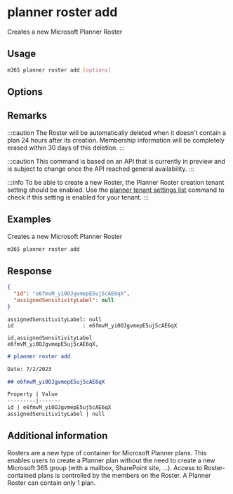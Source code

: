 
# planner roster add

Creates a new Microsoft Planner Roster

## Usage

```sh
m365 planner roster add [options]
```

## Options

<Global />

## Remarks

:::caution
The Roster will be automatically deleted when it doesn't contain a plan 24 hours after its creation. Membership information will be completely erased within 30 days of this deletion.
:::

:::caution
This command is based on an API that is currently in preview and is subject to change once the API reached general availability.
:::

:::info
To be able to create a new Roster, the Planner Roster creation tenant setting should be enabled. Use the [planner tenant settings list](../tenant/tenant-settings-list.mdx) command to check if this setting is enabled for your tenant.
:::

## Examples

Creates a new Microsoft Planner Roster

```sh
m365 planner roster add
```

## Response

<Tabs>
  <TabItem value="json" label="JSON">

  ```json
  {
    "id": "e6fmvM_yi0OJgvmepE5uj5cAE6qX",
    "assignedSensitivityLabel": null
  }
  ```

  </TabItem>
  <TabItem value="text" label="Text">

  ```text
  assignedSensitivityLabel: null
  id                      : e6fmvM_yi0OJgvmepE5uj5cAE6qX
  ```

  </TabItem>
  <TabItem value="csv" label="CSV">

  ```csv
  id,assignedSensitivityLabel
  e6fmvM_yi0OJgvmepE5uj5cAE6qX,
  ```

  </TabItem>
  <TabItem value="md" label="Markdown">

  ```md
  # planner roster add

  Date: 7/2/2023

  ## e6fmvM_yi0OJgvmepE5uj5cAE6qX

  Property | Value
  ---------|-------
  id | e6fmvM_yi0OJgvmepE5uj5cAE6qX
  assignedSensitivityLabel | null
  ```

  </TabItem>
</Tabs>

## Additional information
Rosters are a new type of container for Microsoft Planner plans. This enables users to create a Planner plan without the need to create a new Microsoft 365 group (with a mailbox, SharePoint site, ...). Access to Roster-contained plans is controlled by the members on the Roster. A Planner Roster can contain only 1 plan.
